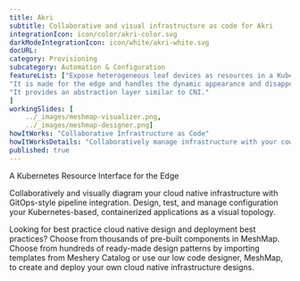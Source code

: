 ```yaml
---
title: Akri  
subtitle: Collaborative and visual infrastructure as code for Akri
integrationIcon: icon/color/akri-color.svg
darkModeIntegrationIcon: icon/white/akri-white.svg
docURL: 
category: Provisioning
subcategory: Automation & Configuration
featureList: ["Expose heterogeneous leaf devices as resources in a Kubernetes cluster",
"It is made for the edge and handles the dynamic appearance and disappearance of leaf devices.",
"It provides an abstraction layer similar to CNI."
]
workingSlides: [
    ../_images/meshmap-visualizer.png,
    ../_images/meshmap-designer.png]
howItWorks: "Collaborative Infrastructure as Code"
howItWorksDetails: "Collaboratively manage infrastructure with your coworkers synchronously sharing the same designs."
published: true
---
```

<p>
    A Kubernetes Resource Interface for the Edge
</p>
<p>
    Collaboratively and visually diagram your cloud native infrastructure with GitOps-style pipeline integration. Design, test, and manage configuration your Kubernetes-based, containerized applications as a visual topology.
</p>
<p>
    Looking for best practice cloud native design and deployment best practices? Choose from thousands of pre-built components in MeshMap. Choose from hundreds of ready-made design patterns by importing templates from Meshery Catalog or use our low code designer, MeshMap, to create and deploy your own cloud native infrastructure designs.
</p>